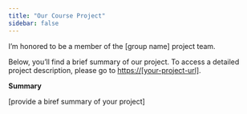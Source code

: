 ```yaml
---
title: "Our Course Project"
sidebar: false 
---
```


I'm honored to be a member of the \[group name\] project team.

Below, you'll find a brief summary of our project. To access a detailed project description, please go to [https://\[your-project-url\]](#0){.uri}.

**Summary**

\[provide a biref summary of your project\]
